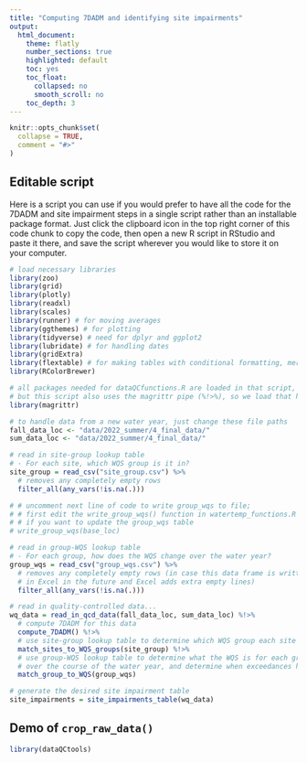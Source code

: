 ```yaml
---
title: "Computing 7DADM and identifying site impairments"
output:
  html_document:
    theme: flatly
    number_sections: true
    highlighted: default 
    toc: yes
    toc_float:
      collapsed: no
      smooth_scroll: no
    toc_depth: 3
---
```


```r
knitr::opts_chunk$set(
  collapse = TRUE,
  comment = "#>"
)
```

## Editable script

Here is a script you can use if you would prefer to have all the code for the 7DADM and site impairment steps in a single script rather than an installable package format. Just click the clipboard icon in the top right corner of this code chunk to copy the code, then open a new R script in RStudio and paste it there, and save the script wherever you would like to store it on your computer.

```r
# load necessary libraries
library(zoo)
library(grid)
library(plotly)
library(readxl)
library(scales)
library(runner) # for moving averages
library(ggthemes) # for plotting
library(tidyverse) # need for dplyr and ggplot2
library(lubridate) # for handling dates
library(gridExtra)
library(flextable) # for making tables with conditional formatting, merged cells and more
library(RColorBrewer)

# all packages needed for dataQCfunctions.R are loaded in that script,
# but this script also uses the magrittr pipe (%!>%), so we load that here
library(magrittr)

# to handle data from a new water year, just change these file paths
fall_data_loc <- "data/2022_summer/4_final_data/"
sum_data_loc <- "data/2022_summer/4_final_data/"

# read in site-group lookup table
# - For each site, which WQS group is it in?
site_group = read_csv("site_group.csv") %>% 
  # removes any completely empty rows
  filter_all(any_vars(!is.na(.)))

# # uncomment next line of code to write group_wqs to file;
# # first edit the write_group_wqs() function in watertemp_functions.R
# # if you want to update the group_wqs table
# write_group_wqs(base_loc)

# read in group-WQS lookup table
# - For each group, how does the WQS change over the water year?
group_wqs = read_csv("group_wqs.csv") %>%
  # removes any completely empty rows (in case this data frame is written 
  # in Excel in the future and Excel adds extra empty lines)
  filter_all(any_vars(!is.na(.)))

# read in quality-controlled data...
wq_data = read_in_qcd_data(fall_data_loc, sum_data_loc) %!>%
  # compute 7DADM for this data
  compute_7DADM() %!>%
  # use site-group lookup table to determine which WQS group each site is in
  match_sites_to_WQS_groups(site_group) %!>%
  # use group-WQS lookup table to determine what the WQS is for each group
  # over the course of the water year, and determine when exceedances happen
  match_group_to_WQS(group_wqs)

# generate the desired site impairment table
site_impairments = site_impairments_table(wq_data)
```


## Demo of `crop_raw_data()`

```r
library(dataQCtools)
```
